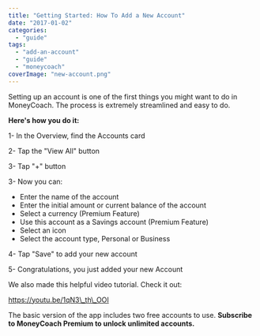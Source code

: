 ```yaml
---
title: "Getting Started: How To Add a New Account"
date: "2017-01-02"
categories: 
  - "guide"
tags: 
  - "add-an-account"
  - "guide"
  - "moneycoach"
coverImage: "new-account.png"
---
```


Setting up an account is one of the first things you might want to do in MoneyCoach. The process is extremely streamlined and easy to do.

**Here's how you do it:**

1- In the Overview, find the Accounts card

2- Tap the "View All" button

3- Tap "+" button

3- Now you can:

- Enter the name of the account
- Enter the initial amount or current balance of the account
- Select a currency (Premium Feature)
- Use this account as a Savings account (Premium Feature)
- Select an icon
- Select the account type, Personal or Business

4- Tap "Save" to add your new account

5- Congratulations, you just added your new Account

We also made this helpful video tutorial. Check it out:

https://youtu.be/1qN3\_th\_OOI

The basic version of the app includes two free accounts to use. **Subscribe to MoneyCoach Premium to unlock unlimited accounts.**
